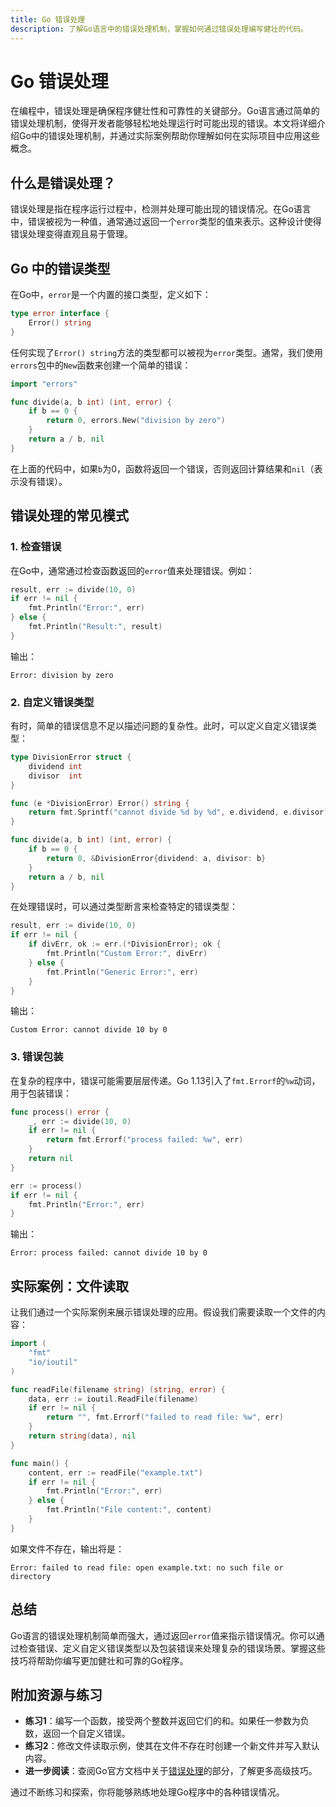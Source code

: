 ```yaml
---
title: Go 错误处理
description: 了解Go语言中的错误处理机制，掌握如何通过错误处理编写健壮的代码。
---
```


# Go 错误处理

在编程中，错误处理是确保程序健壮性和可靠性的关键部分。Go语言通过简单的错误处理机制，使得开发者能够轻松地处理运行时可能出现的错误。本文将详细介绍Go中的错误处理机制，并通过实际案例帮助你理解如何在实际项目中应用这些概念。

## 什么是错误处理？

错误处理是指在程序运行过程中，检测并处理可能出现的错误情况。在Go语言中，错误被视为一种值，通常通过返回一个`error`类型的值来表示。这种设计使得错误处理变得直观且易于管理。

## Go 中的错误类型

在Go中，`error`是一个内置的接口类型，定义如下：

```go
type error interface {
    Error() string
}
```

任何实现了`Error() string`方法的类型都可以被视为`error`类型。通常，我们使用`errors`包中的`New`函数来创建一个简单的错误：

```go
import "errors"

func divide(a, b int) (int, error) {
    if b == 0 {
        return 0, errors.New("division by zero")
    }
    return a / b, nil
}
```

在上面的代码中，如果`b`为0，函数将返回一个错误，否则返回计算结果和`nil`（表示没有错误）。

## 错误处理的常见模式

### 1. 检查错误

在Go中，通常通过检查函数返回的`error`值来处理错误。例如：

```go
result, err := divide(10, 0)
if err != nil {
    fmt.Println("Error:", err)
} else {
    fmt.Println("Result:", result)
}
```

输出：
```
Error: division by zero
```

### 2. 自定义错误类型

有时，简单的错误信息不足以描述问题的复杂性。此时，可以定义自定义错误类型：

```go
type DivisionError struct {
    dividend int
    divisor  int
}

func (e *DivisionError) Error() string {
    return fmt.Sprintf("cannot divide %d by %d", e.dividend, e.divisor)
}

func divide(a, b int) (int, error) {
    if b == 0 {
        return 0, &DivisionError{dividend: a, divisor: b}
    }
    return a / b, nil
}
```

在处理错误时，可以通过类型断言来检查特定的错误类型：

```go
result, err := divide(10, 0)
if err != nil {
    if divErr, ok := err.(*DivisionError); ok {
        fmt.Println("Custom Error:", divErr)
    } else {
        fmt.Println("Generic Error:", err)
    }
}
```

输出：
```
Custom Error: cannot divide 10 by 0
```

### 3. 错误包装

在复杂的程序中，错误可能需要层层传递。Go 1.13引入了`fmt.Errorf`的`%w`动词，用于包装错误：

```go
func process() error {
    _, err := divide(10, 0)
    if err != nil {
        return fmt.Errorf("process failed: %w", err)
    }
    return nil
}

err := process()
if err != nil {
    fmt.Println("Error:", err)
}
```

输出：
```
Error: process failed: cannot divide 10 by 0
```

## 实际案例：文件读取

让我们通过一个实际案例来展示错误处理的应用。假设我们需要读取一个文件的内容：

```go
import (
    "fmt"
    "io/ioutil"
)

func readFile(filename string) (string, error) {
    data, err := ioutil.ReadFile(filename)
    if err != nil {
        return "", fmt.Errorf("failed to read file: %w", err)
    }
    return string(data), nil
}

func main() {
    content, err := readFile("example.txt")
    if err != nil {
        fmt.Println("Error:", err)
    } else {
        fmt.Println("File content:", content)
    }
}
```

如果文件不存在，输出将是：
```
Error: failed to read file: open example.txt: no such file or directory
```

## 总结

Go语言的错误处理机制简单而强大，通过返回`error`值来指示错误情况。你可以通过检查错误、定义自定义错误类型以及包装错误来处理复杂的错误场景。掌握这些技巧将帮助你编写更加健壮和可靠的Go程序。

## 附加资源与练习

- **练习1**：编写一个函数，接受两个整数并返回它们的和。如果任一参数为负数，返回一个自定义错误。
- **练习2**：修改文件读取示例，使其在文件不存在时创建一个新文件并写入默认内容。
- **进一步阅读**：查阅Go官方文档中关于[错误处理](https://golang.org/doc/effective_go#errors)的部分，了解更多高级技巧。

通过不断练习和探索，你将能够熟练地处理Go程序中的各种错误情况。